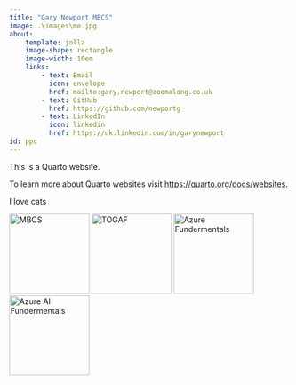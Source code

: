 ```yaml
---
title: "Gary Newport MBCS"
image: .\images\me.jpg
about:
    template: jolla
    image-shape: rectangle
    image-width: 10em
    links:
        - text: Email
          icon: envelope
          href: mailto:gary.newport@zoomalong.co.uk
        - text: GitHub
          href: https://github.com/newportg
        - text: LinkedIn
          icon: linkedin
          href: https://uk.linkedin.com/in/garynewport
id: ppc
---
```



This is a Quarto website.

To learn more about Quarto websites visit <https://quarto.org/docs/websites>.


:::{#ppc}
I love cats

```{=html}
<img src=".\images\mbcs-badge.png" alt="MBCS" style="width:144px;height:144px;">
<a href="https://www.credly.com/badges/68222207-ca3a-4371-b16c-55b99c48ba68/public_url"><img src=".\images\togaf.png" alt="TOGAF" style="width:144px;height:144px;"></a>
<a href="https://www.credly.com/badges/69bce2fb-c685-4443-af98-0d4a148c8f18/public_url"><img src=".\images\microsoft-certified-azure-ai-fundamentals.png" alt="Azure Fundermentals" style="width:144px;height:144px;"></a>
<a href="https://www.credly.com/badges/181a0e86-1e59-472c-aee6-4b361a3cc29b/public_url"><img src=".\images\microsoft-certified-azure-fundamentals.png" alt="Azure AI Fundermentals" style="width:144px;height:144px;"></a>
```
:::

